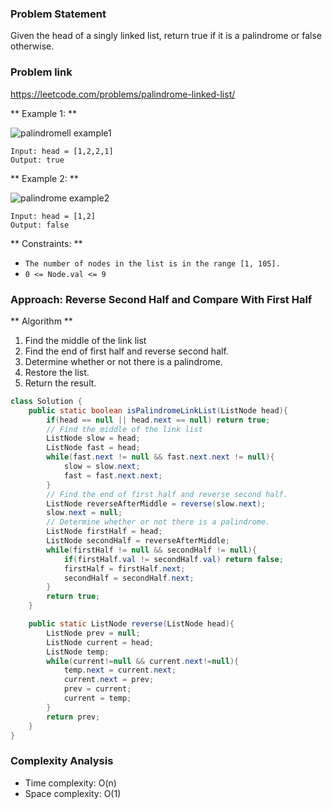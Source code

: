 
### Problem Statement

Given the head of a singly linked list, return true if it is a palindrome or false otherwise.

### Problem link

https://leetcode.com/problems/palindrome-linked-list/

** Example 1: **

![palindromell example1](https://assets.leetcode.com/uploads/2021/03/03/pal1linked-list.jpg)

```
Input: head = [1,2,2,1]
Output: true
```

** Example 2: **

![palindrome example2](https://assets.leetcode.com/uploads/2021/03/03/pal2linked-list.jpg)

```
Input: head = [1,2]
Output: false
```

** Constraints: **

- `The number of nodes in the list is in the range [1, 105].`
- `0 <= Node.val <= 9`

### Approach: Reverse Second Half and Compare With First Half

** Algorithm **

1. Find the middle of the link list
2. Find the end of first half and reverse second half.
3. Determine whether or not there is a palindrome.
4. Restore the list.
5. Return the result.

<Tabs>
<TabItem value="java" label="Java">

```java showLineNumbers
class Solution {
    public static boolean isPalindromeLinkList(ListNode head){
        if(head == null || head.next == null) return true;
        // Find the middle of the link list
        ListNode slow = head;
        ListNode fast = head;
        while(fast.next != null && fast.next.next != null){
            slow = slow.next;
            fast = fast.next.next;
        }
        // Find the end of first half and reverse second half.
        ListNode reverseAfterMiddle = reverse(slow.next);
        slow.next = null;
        // Determine whether or not there is a palindrome.
        ListNode firstHalf = head;
        ListNode secondHalf = reverseAfterMiddle;
        while(firstHalf != null && secondHalf != null){
            if(firstHalf.val != secondHalf.val) return false;
            firstHalf = firstHalf.next;
            secondHalf = secondHalf.next;
        }
        return true;
    }

    public static ListNode reverse(ListNode head){
        ListNode prev = null;
        ListNode current = head;
        ListNode temp;
        while(current!=null && current.next!=null){
            temp.next = current.next;
            current.next = prev;
            prev = current;
            current = temp;
        }
        return prev;
    }
}

```

</TabItem>
</Tabs>

### Complexity Analysis

- Time complexity: O(n)
- Space complexity: O(1)
